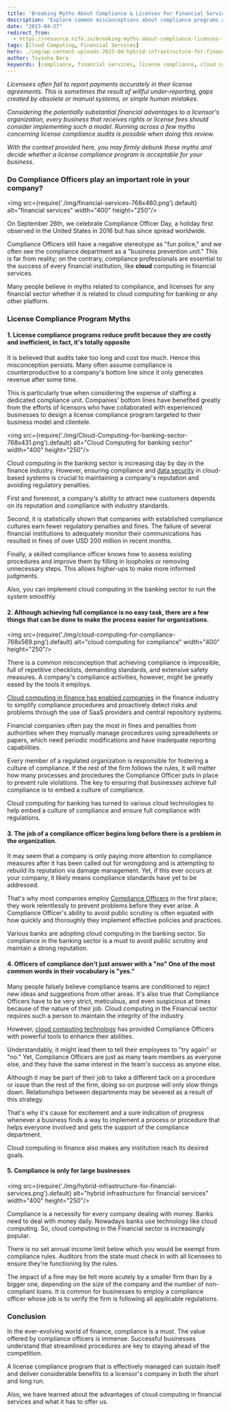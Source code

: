 ```yaml
---
title: 'Breaking Myths About Compliance & Licenses For Financial Services'
description: 'Explore common misconceptions about compliance programs and licenses in the financial services sector. Learn how cloud computing impacts compliance and discover the key roles of compliance officers in modern financial institutions.'
date: "2023-04-27"
redirect_from: 
  - https://resource.nife.io/breaking-myths-about-compliance-licenses-for-financial-services/
tags: [Cloud Computing, Financial Services]
hero: ./img/wp-content-uploads-2023-04-hybrid-infrastructure-for-financial-services-300x194.png
author: Tiyasha Bera
keywords: [compliance, financial services, license compliance, cloud computing, compliance officers, myths]
---
```


_Licensees often fail to report payments accurately in their license agreements. This is sometimes the result of willful under-reporting, gaps created by obsolete or manual systems, or simple human mistakes._

_Considering the potentially substantial financial advantages to a licensor's organization, every business that receives rights or license fees should consider implementing such a model. Running across a few myths concerning license compliance audits is possible when doing this review._

_With the context provided here, you may firmly debunk these myths and decide whether a license compliance program is acceptable for your business._

### **Do Compliance Officers play an important role in your company?**

<img src={require('./img/financial-services-768x460.png').default} alt="financial services" width="400" height="250"/>
<br/>



On September 26th, we celebrate Compliance Officer Day, a holiday first observed in the United States in 2016 but has since spread worldwide.

Compliance Officers still have a negative stereotype as "fun police," and we often see the compliance department as a "business prevention unit." This is far from reality; on the contrary, compliance professionals are essential to the success of every financial institution, like **cloud** computing in financial services.

Many people believe in myths related to compliance, and licenses for any financial sector whether it is related to cloud computing for banking or any other platform.

### **License Compliance Program Myths**

#### **1. License compliance programs reduce profit because they are costly and inefficient, in fact, it's totally opposite**

It is believed that audits take too long and cost too much. Hence this misconception persists. Many often assume compliance is counterproductive to a company's bottom line since it only generates revenue after some time.

This is particularly true when considering the expense of staffing a dedicated compliance unit. Companies' bottom lines have benefited greatly from the efforts of licensors who have collaborated with experienced businesses to design a license compliance program targeted to their business model and clientele.

<img src={require('./img/Cloud-Computing-for-banking-sector-768x431.png').default} alt="Cloud Computing for banking sector" width="400" height="250"/>
<br/>



Cloud computing in the banking sector is increasing day by day in the finance industry. However, ensuring compliance and [data security](/blog/top-10-data-security-challenges-for-financial-services/) in cloud-based systems is crucial to maintaining a company's reputation and avoiding regulatory penalties.

First and foremost, a company's ability to attract new customers depends on its reputation and compliance with industry standards.

Second, it is statistically shown that companies with established compliance cultures earn fewer regulatory penalties and fines. The failure of several financial institutions to adequately monitor their communications has resulted in fines of over USD 200 million in recent months.

Finally, a skilled compliance officer knows how to assess existing procedures and improve them by filling in loopholes or removing unnecessary steps. This allows higher-ups to make more informed judgments.

Also, you can implement cloud computing in the banking sector to run the system smoothly.

#### **2. Although achieving full compliance is no easy task, there are a few things that can be done to make the process easier for organizations.**

<img src={require('./img/cloud-computing-for-compliance-768x569.png').default} alt="cloud computing for compliance" width="400" height="250"/>
<br/>



There is a common misconception that achieving compliance is impossible, full of repetitive checklists, demanding standards, and extensive safety measures. A company's compliance activities, however, might be greatly eased by the tools it employs.

[Cloud computing in finance has enabled companies](/blog/transformation-of-edge-cloud-computing-companies/) in the finance industry to simplify compliance procedures and proactively detect risks and problems through the use of SaaS providers and central repository systems.

Financial companies often pay the most in fines and penalties from authorities when they manually manage procedures using spreadsheets or papers, which need periodic modifications and have inadequate reporting capabilities.

Every member of a regulated organization is responsible for fostering a culture of compliance. If the rest of the firm follows the rules, it will matter how many processes and procedures the Compliance Officer puts in place to prevent rule violations. The key to ensuring that businesses achieve full compliance is to embed a culture of compliance.

Cloud computing for banking has turned to various cloud technologies to help embed a culture of compliance and ensure full compliance with regulations.

#### **3. The job of a compliance officer begins long before there is a problem in the organization.**

It may seem that a company is only paying more attention to compliance measures after it has been called out for wrongdoing and is attempting to rebuild its reputation via damage management. Yet, if this ever occurs at your company, it likely means compliance standards have yet to be addressed.

That's why most companies employ [Compliance Officers](https://www.investopedia.com/terms/c/compliance-officer.asp) in the first place; they work relentlessly to prevent problems before they ever arise. A Compliance Officer's ability to avoid public scrutiny is often equated with how quickly and thoroughly they implement effective policies and practices.

Various banks are adopting cloud computing in the banking sector. So compliance in the banking sector is a must to avoid public scrutiny and maintain a strong reputation.

#### **4. Officers of compliance don't just answer with a "no" One of the most common words in their vocabulary is "yes."**

Many people falsely believe compliance teams are conditioned to reject new ideas and suggestions from other areas. It's also true that Compliance Officers have to be very strict, meticulous, and even suspicious at times because of the nature of their job. Cloud computing in the Financial sector requires such a person to maintain the integrity of the industry.

However, [cloud computing technology](/blog/what-is-edge-to-cloud-cloud-computing-security/) has provided Compliance Officers with powerful tools to enhance their abilities.

Understandably, it might lead them to tell their employees to "try again" or "no." Yet, Compliance Officers are just as many team members as everyone else, and they have the same interest in the team's success as anyone else.

Although it may be part of their job to take a different tack on a procedure or issue than the rest of the firm, doing so on purpose will only slow things down. Relationships between departments may be severed as a result of this strategy.

That's why it's cause for excitement and a sure indication of progress whenever a business finds a way to implement a process or procedure that helps everyone involved and gets the support of the compliance department.

Cloud computing in finance also makes any institution reach its desired goals.

#### **5. Compliance is only for large businesses**

<img src={require('./img/hybrid-infrastructure-for-financial-services.png').default} alt="hybrid infrastructure for financial services" width="400" height="250"/>
<br/>



Compliance is a necessity for every company dealing with money. Banks need to deal with money daily. Nowadays banks use technology like cloud computing. So, cloud computing in the Financial sector is increasingly popular.

There is no set annual income limit below which you would be exempt from compliance rules. Auditors from the state must check in with all licensees to ensure they're functioning by the rules.

The impact of a fine may be felt more acutely by a smaller firm than by a bigger one, depending on the size of the company and the number of non-compliant loans. It is common for businesses to employ a compliance officer whose job is to verify the firm is following all applicable regulations.

### **Conclusion**

In the ever-evolving world of finance, compliance is a must. The value offered by compliance officers is immense. Successful businesses understand that streamlined procedures are key to staying ahead of the competition.

A license compliance program that is effectively managed can sustain itself and deliver considerable benefits to a licensor's company in both the short and long run.

Also, we have learned about the advantages of cloud computing in financial services and what it has to offer us.
